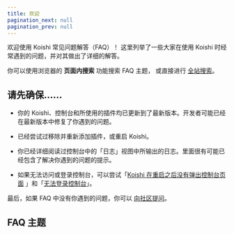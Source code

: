 ```yaml
---
title: 欢迎
pagination_next: null
pagination_prev: null
---
```



欢迎使用 Koishi 常见问题解答（FAQ）！
这里列举了一些大家在使用 Koishi 时经常遇到的问题，并对其做出了详细的解答。

你可以使用浏览器的 **页面内搜索** 功能搜索 FAQ 主题，
或直接进行 [全站搜索](/search)。

## 请先确保……

- 你的 Koishi、控制台和所使用的插件均已更新到了最新版本。开发者可能已经在最新版本中修复了你遇到的问题。

- 已经尝试过移除并重新添加插件，或重启 Koishi。

- 你已经详细阅读过控制台中的「日志」视图中所输出的日志。里面很有可能已经包含了解决你遇到的问题的提示。

- 如果无法访问或登录控制台，可以尝试「[Koishi 在重启之后没有弹出控制台页面](/faq/8) 」和「[无法登录控制台](/faq/9)」。

最后，如果 FAQ 中没有你遇到的问题，你可以 [向社区提问](/community)。

## FAQ 主题

<FaqCardList />
